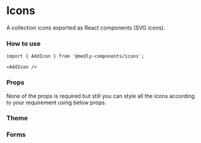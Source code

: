 
<Meta title="Icons" component={SvgIcon} />

# Icons

A collection icons exported as React components (SVG icons).

### How to use

```tsx
import { AddIcon } from '@medly-components/icons';

<AddIcon />
```

### Props

None of the props is required but still you can style all the icons according to your requirement using below props.

<Props of={IconProps} />

### Theme

<Props of={ThemeInterface} />

### Forms
<Preview withToolbar>
    <Story name="Icons" parameters={{ decorators: [withKnobs] }}>
        <IconContainer>
            <AddIcon size={select('Size', sizes, 'M')} color={color('Color', defaultColor)} />
            <AuditIcon size={select('Size', sizes, 'M')} color={color('Color', defaultColor)} />
            <BillIcon size={select('Size', sizes, 'M')} color={color('Color', defaultColor)} />
            <BugIcon size={select('Size', sizes, 'M')} color={color('Color', defaultColor)} />
            <CheckIcon size={select('Size', sizes, 'M')} color={color('Color', defaultColor)} />
            <CheckCircleIcon size={select('Size', sizes, 'M')} color={color('Color', defaultColor)} />
            <ClearIcon size={select('Size', sizes, 'M')} color={color('Color', defaultColor)} />
            <ClipboardIcon size={select('Size', sizes, 'M')} color={color('Color', defaultColor)} />
            <ContractIcon size={select('Size', sizes, 'M')} color={color('Color', defaultColor)} />
            <DeleteIcon size={select('Size', sizes, 'M')} color={color('Color', defaultColor)} />
            <DownArrowIcon size={select('Size', sizes, 'M')} color={color('Color', defaultColor)} />
            <DownloadIcon size={select('Size', sizes, 'M')} color={color('Color', defaultColor)} />
            <DropDownIcon size={select('Size', sizes, 'M')} color={color('Color', defaultColor)} />
            <EditIcon size={select('Size', sizes, 'M')} color={color('Color', defaultColor)} />
            <ExclamationCircleIcon size={select('Size', sizes, 'M')} color={color('Color', defaultColor)} />
            <ExclamationTriangleIcon size={select('Size', sizes, 'M')} color={color('Color', defaultColor)} />
            <ExpandLessIcon size={select('Size', sizes, 'M')} color={color('Color', defaultColor)} />
            <ExpandMoreIcon size={select('Size', sizes, 'M')} color={color('Color', defaultColor)} />
            <FileIcon size={select('Size', sizes, 'M')} color={color('Color', defaultColor)} />
            <FileUploadIcon size={select('Size', sizes, 'M')} color={color('Color', defaultColor)} />
            <GearIcon size={select('Size', sizes, 'M')} color={color('Color', defaultColor)} />
            <HelpIcon size={select('Size', sizes, 'M')} color={color('Color', defaultColor)} />
            <HomeIcon size={select('Size', sizes, 'M')} color={color('Color', defaultColor)} />
            <InfoCircleIcon size={select('Size', sizes, 'M')} color={color('Color', defaultColor)} />
            <LibraryBooksIcon size={select('Size', sizes, 'M')} color={color('Color', defaultColor)} />
            <OrdersIcon size={select('Size', sizes, 'M')} color={color('Color', defaultColor)} />
            <PowerButtonIcon size={select('Size', sizes, 'M')} color={color('Color', defaultColor)} />
            <PrescriptionIcon size={select('Size', sizes, 'M')} color={color('Color', defaultColor)} />
            <PrintIcon size={select('Size', sizes, 'M')} color={color('Color', defaultColor)} />
            <ReceiptIcon size={select('Size', sizes, 'M')} color={color('Color', defaultColor)} />
            <ReportsIcon size={select('Size', sizes, 'M')} color={color('Color', defaultColor)} />
            <SearchIcon size={select('Size', sizes, 'M')} color={color('Color', defaultColor)} />
            <SliderIcon size={select('Size', sizes, 'M')} color={color('Color', defaultColor)} />
            <StatementIcon size={select('Size', sizes, 'M')} color={color('Color', defaultColor)} />
            <SyncIcon size={select('Size', sizes, 'M')} color={color('Color', defaultColor)} />
            <UpArrowIcon size={select('Size', sizes, 'M')} color={color('Color', defaultColor)} />
            <UploadIcon size={select('Size', sizes, 'M')} color={color('Color', defaultColor)} />
            <VisibilityIcon size={select('Size', sizes, 'M')} color={color('Color', defaultColor)} />
            <VisibilityOffIcon size={select('Size', sizes, 'M')} color={color('Color', defaultColor)} />
        </IconContainer>
    </Story>
</Preview>
